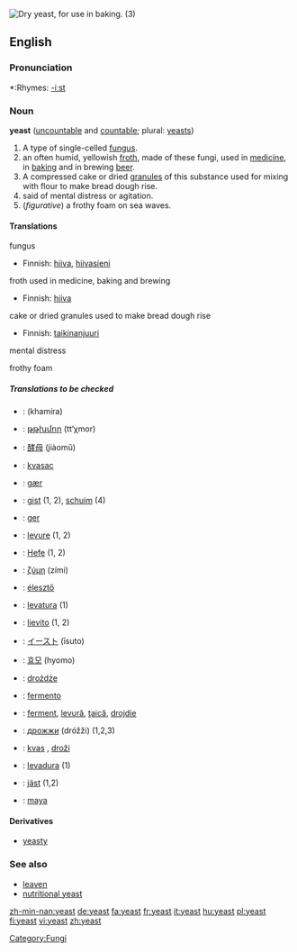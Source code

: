 [[Image:Dry yeast.jpg|thumb|right|Dry yeast, for use in baking. (3)]]
{{wikipedia}}
==English==

===Pronunciation===
*:Rhymes: [[Rhymes:English:-iːst|-iːst]]

===Noun===
'''yeast''' ([[uncountable]] and [[countable]]; plural: [[yeasts]])

# A type of single-celled [[fungus]].
# an often humid, yellowish [[froth]], made of these fungi, used in [[medicine]], in [[baking]] and in brewing [[beer]].
# A compressed cake or dried [[granule]]s of this substance used for mixing with flour to make bread dough rise.
# said of mental distress or agitation. <!--this sounds like an adjective-->
# (''figurative'') a frothy foam on sea waves.

====Translations====
;fungus
{{top}}
*Finnish: [[hiiva]], [[hiivasieni]]
{{mid}}
{{bottom}}

;froth used in medicine, baking and brewing
{{top}}
*Finnish: [[hiiva]]
{{mid}}
{{bottom}}

;cake or dried granules used to make bread dough rise
{{top}}
*Finnish: [[taikinanjuuri]]
{{mid}}
{{bottom}}

;mental distress
{{top}}
{{mid}}
{{bottom}}

;frothy foam
{{top}}
{{mid}}
{{bottom}}

=====Translations to be checked=====
{{top}}
*{{ttbc|Arabic}}: {{ARchar|[[خميرة]]}} (khamíra) {{f}}
*{{ttbc|Armenian}}: [[թթխմոր]] (tt‘χmor)
*{{ttbc|Chinese}}: [[酵母]] (jiàomǔ)
*{{ttbc|Croatian}}: [[kvasac]] {{m}}
*{{ttbc|Danish}}: [[gær]]
*{{ttbc|Dutch}}: [[gist]] {{m}} (1, 2), [[schuim]] (4)
*{{ttbc|Faroese}}: [[ger]]
*{{ttbc|French}}: [[levure]] {{f}} (1, 2)
*{{ttbc|German}}: [[Hefe]] {{f}} (1, 2)
*{{ttbc|Greek}}: [[ζύμη]] (zími) {{f}}
*{{ttbc|Hungarian}}: [[élesztő]]
{{mid}}
*{{ttbc|Interlingua}}: [[levatura]] (1)
*{{ttbc|Italian}}: [[lievito]] {{m}} (1, 2)
*{{ttbc|Japanese}}: [[イースト]] (īsuto)
*{{ttbc|Korean}}: [[효모]] (hyomo)
*{{ttbc|Polish}}: [[drożdże]] {{f}} {{p}}
*{{ttbc|Portuguese}}: [[fermento]] {{m}}
*{{ttbc|Romanian}}: [[ferment]], [[levură]], [[ţaică]], [[drojdie]]
*{{ttbc|Russian}}: [[дрожжи]] (dróžži) {{f}} {{p}} (1,2,3)
*{{ttbc|Slovene}}: [[kvas]] {{f}}, [[droži]] {{f}} {{p}}
*{{ttbc|Spanish}}: [[levadura]] {{f}} (1)
*{{ttbc|Swedish}}: [[jäst]] (1,2)
*{{ttbc|Turkish}}: [[maya]]
{{bottom}}

====Derivatives====
*[[yeasty]]

=== See also ===
*[[leaven]]
*[[nutritional yeast]]

[[Category:Fungi]]

[[zh-min-nan:yeast]]
[[de:yeast]]
[[fa:yeast]]
[[fr:yeast]]
[[it:yeast]]
[[hu:yeast]]
[[pl:yeast]]
[[fi:yeast]]
[[vi:yeast]]
[[zh:yeast]]